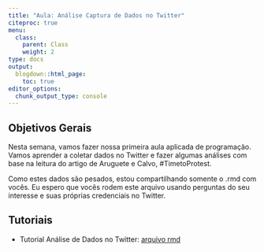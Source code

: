 ```yaml
---
title: "Aula: Análise Captura de Dados no Twitter"
citeproc: true
menu: 
  class:
    parent: Class
    weight: 2
type: docs
output:
  blogdown::html_page:
    toc: true
editor_options: 
  chunk_output_type: console
--- 
```


## Objetivos Gerais 

Nesta semana, vamos fazer nossa primeira aula aplicada de programação. Vamos aprender a coletar dados no Twitter e fazer algumas análises com base na leitura do artigo de Aruguete e Calvo, #TimetoProtest. 

Como estes dados são pesados, estou compartilhando somente o .rmd com vocês. Eu espero que vocês rodem este arquivo usando perguntas do seu interesse e suas próprias credenciais no Twitter. 

## Tutoriais

- Tutorial Análise de Dados no Twitter: [arquivo rmd](/Tutoriais/aula_twitter_final.rmd)

 
